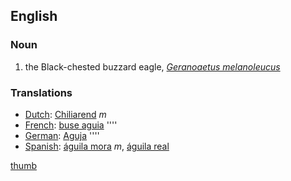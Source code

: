 ==English==
===Noun===
{{en-noun|sg=[[Chilean]] [[eagle]]}}

# the Black-chested buzzard eagle, ''[[Geranoaetus melanoleucus]]''

===Translations===
*[[Dutch]]: [[Chiliarend]] ''m''
*[[French]]: [[buse aguia]] ''''
*[[German]]: [[Aguja]] ''''
*[[Spanish]]: [[águila mora]] ''m'', [[águila real]]

[[image:chilean_eagle.jpg|thumb]]